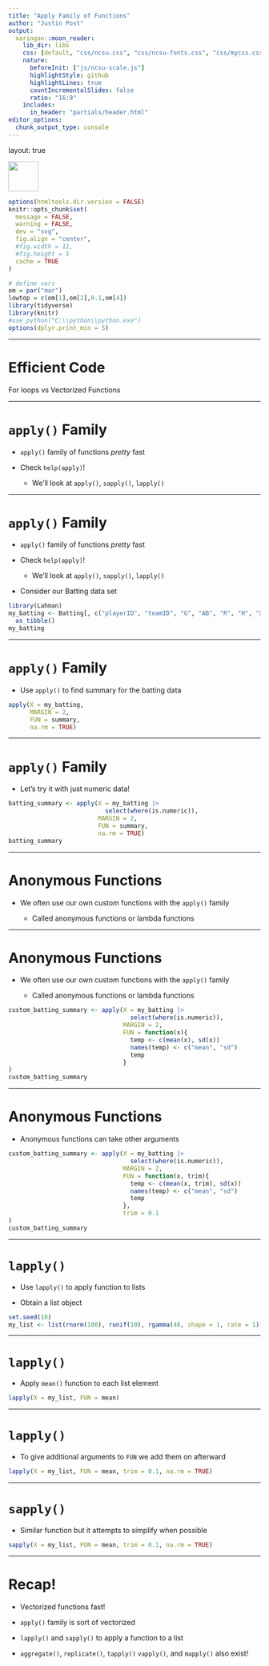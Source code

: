 ```yaml
---
title: "Apply Family of Functions"
author: "Justin Post"
output:
  xaringan::moon_reader:
    lib_dir: libs
    css: [default, "css/ncsu.css", "css/ncsu-fonts.css", "css/mycss.css"]
    nature:
      beforeInit: ["js/ncsu-scale.js"]
      highlightStyle: github
      highlightLines: true
      countIncrementalSlides: false
      ratio: "16:9"
    includes:
      in_header: "partials/header.html"
editor_options: 
  chunk_output_type: console
---
```



layout: true

<div class="my-footer"><img src="img/logo.png" style="height: 60px;"/></div> 

```r
options(htmltools.dir.version = FALSE)
knitr::opts_chunk$set(
  message = FALSE,
  warning = FALSE,
  dev = "svg",
  fig.align = "center",
  #fig.width = 11,
  #fig.height = 5
  cache = TRUE
)

# define vars
om = par("mar")
lowtop = c(om[1],om[2],0.1,om[4])
library(tidyverse)
library(knitr)
#use_python("C:\\python\\python.exe")
options(dplyr.print_min = 5)
```

---

# Efficient Code  

For loops vs Vectorized Functions


---

# `apply()` Family

- `apply()` family of functions *pretty* fast

- Check `help(apply)`!

    + We'll look at `apply()`, `sapply()`, `lapply()`


---

# `apply()` Family

- `apply()` family of functions *pretty* fast

- Check `help(apply)`!

    + We'll look at `apply()`, `sapply()`, `lapply()`

- Consider our Batting data set

```r
library(Lahman)
my_batting <- Batting[, c("playerID", "teamID", "G", "AB", "R", "H", "X2B", "X3B", "HR")] |>
  as_tibble()
my_batting
```


---

# `apply()` Family

- Use `apply()` to find summary for the batting data

```r
apply(X = my_batting, 
      MARGIN = 2, 
      FUN = summary,
      na.rm = TRUE)
```


---

# `apply()` Family

- Let's try it with just numeric data!

```r
batting_summary <- apply(X = my_batting |>
                           select(where(is.numeric)), 
                         MARGIN = 2, 
                         FUN = summary,
                         na.rm = TRUE)
batting_summary
```

---

# Anonymous Functions

- We often use our own custom functions with the `apply()` family

    + Called anonymous functions or lambda functions


---

# Anonymous Functions

- We often use our own custom functions with the `apply()` family

    + Called anonymous functions or lambda functions
    
```r
custom_batting_summary <- apply(X = my_batting |>
                                  select(where(is.numeric)), 
                                MARGIN = 2,
                                FUN = function(x){
                                  temp <- c(mean(x), sd(x))
                                  names(temp) <- c("mean", "sd")
                                  temp
                                }
)
custom_batting_summary
```


---

# Anonymous Functions

- Anonymous functions can take other arguments
    
```r
custom_batting_summary <- apply(X = my_batting |>
                                  select(where(is.numeric)), 
                                MARGIN = 2,
                                FUN = function(x, trim){
                                  temp <- c(mean(x, trim), sd(x))
                                  names(temp) <- c("mean", "sd")
                                  temp
                                },
                                trim = 0.1
)
custom_batting_summary
```
---

# `lapply()`

- Use `lapply()` to apply function to lists

- Obtain a list object  

```r
set.seed(10)
my_list <- list(rnorm(100), runif(10), rgamma(40, shape = 1, rate = 1))
```

---

# `lapply()`

- Apply `mean()` function to each list element

```r
lapply(X = my_list, FUN = mean)
```


---

# `lapply()`

- To give additional arguments to `FUN` we add them on afterward

```r
lapply(X = my_list, FUN = mean, trim = 0.1, na.rm = TRUE)
```

---

# `sapply()`

- Similar function but it attempts to simplify when possible

```r
sapply(X = my_list, FUN = mean, trim = 0.1, na.rm = TRUE)
```


---

# Recap!

- Vectorized functions fast!

- `apply()` family is sort of vectorized

- `lapply()` and `sapply()` to apply a function to a list

- `aggregate()`, `replicate()`, `tapply()` `vapply()`, and `mapply()` also exist!

